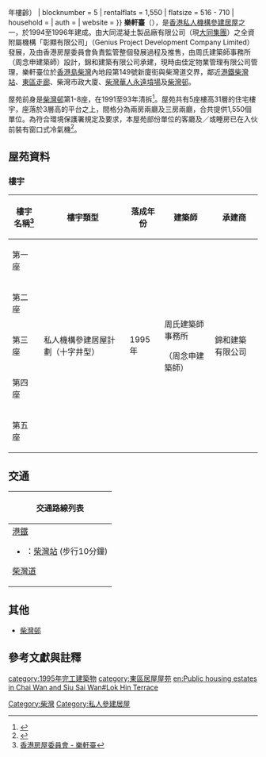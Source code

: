 {{HKPublicHousing |
| housename = 樂軒臺<br>Lok Hin Terrace
| authority =
| photo = Lok Hin Terrace 2010.jpg
| phototitle = 樂軒臺（2010年）
| district = 東區
| type = 4
| year = 1995年（{{#expr:{{Currentyear}} - 1995}}年樓齡）
| blocknumber = 5
| rentalflats = 1,550
| flatsize = 516 - 710
| household =
| auth =
| website =
}}
'''樂軒臺'''（{{lang-en|Lok Hin Terrace}}），是[[香港|香港]][[私人機構參建居屋|私人機構參建居屋]]之一，於1994至1996年建成。由大同混凝土製品廠有限公司（現[[大同集團|大同集團]]）之全資附屬機構「彰顯有限公司」（Genius Project Development Company Limited）發展，及由香港房屋委員會負責監管整個發展過程及推售，由周氏建築師事務所（周念申建築師）設計，錦和建築有限公司承建，現時由佳定物業管理有限公司管理，樂軒臺位於[[香港島|香港島]][[柴灣|柴灣]]內地段第149號新廈街與柴灣道交界，鄰近[[港鐵|港鐵]][[柴灣站|柴灣站]]、[[東區走廊|東區走廊]]、柴灣市政大廈、[[柴灣華人永遠墳場|柴灣華人永遠墳場]]及[[柴灣邨|柴灣邨]]。

屋苑前身是[[柴灣邨|柴灣邨]]第1-8座，在1991至93年清拆<ref>{{Cite web |url=http://www.lws.edu.hk/intro/chaiwanest.pdf |title=舊柴灣村 |access-date=2009-12-05 |archive-date=2016-03-03 |archive-url=https://web.archive.org/web/20160303212111/http://www.lws.edu.hk/intro/chaiwanest.pdf |dead-url=yes }}</ref>。屋苑共有5座樓高31層的住宅樓宇，座落於3層高的平台之上，間格分為兩房兩廳及三房兩廳，合共提供1,550個單位。為符合環境保護署規定及要求，本屋苑部份單位的客廳及／或睡房已在入伙前裝有窗口式冷氣機<ref>{{Cite web |url=http://www.savillsguardian.com.hk/html/customer/index.asp?id=1424 |title=樂軒臺 |access-date=2009-12-05 |archive-date=2019-11-30 |archive-url=https://web.archive.org/web/20191130094517/https://www.savillsguardian.com.hk/html/customer/index.asp?id=1424 |dead-url=no }}</ref>。

== 屋苑資料 ==

=== 樓宇 ===
{| class="wikitable" style="text-align: center"
! 樓宇名稱<ref>[http://www.housingauthority.gov.hk/b5/interactivemap/court/0,,3-0-17_5685,00.html 香港房屋委員會 - 樂軒臺]</ref>!! 樓宇類型 !! 落成年份
!建築師
!承建商
|-
| 第一座
| rowspan="5" | 私人機構參建居屋計劃（十字井型）
| rowspan="5" | 1995年
| rowspan="5" |周氏建築師事務所

（周念申建築師）
| rowspan="5" |錦和建築有限公司
|-
| 第二座
|-
| 第三座
|-
| 第四座
|-
| 第五座
|}

== 交通 ==
{| class="mw-collapsible mw-collapsed wikitable" style="background:white; margin: 0 auto; width: auto;"
! 交通路線列表
|-
|
;[[港鐵|港鐵]]
*{{港鐵路線標誌|ISL}}：[[柴灣站|柴灣站]] (步行10分鐘)
;[[柴灣道|柴灣道]]
{{港島巴士簡單列表|8|8H|8P|8S|8X|19|49X|82|82M|82S|82X|85P|88X|314|780|789|N8|N8P|N8X|X8}}
{{大嶼山巴士簡單列表|A12|NA12}}
{{過海隧道巴士簡單列表|106|106P|118|118P|606|606X|613A|682|682A|682B|682P|682X|694|988|N118}}
{{港島專線小巴簡單列表|20|20M|44M|47M|61}}
|}

== 其他 ==
*[[柴灣邨|柴灣邨]]

== 參考文獻與註釋 ==
{{reflist}}
{{noteFoot}}
{{私人參建居屋屋苑}}
{{東區居屋屋苑}}
{{DEFAULTSORT: lok hin terrace}}
[[Category:柴灣|Category:柴灣]]
[[Category:私人參建居屋|Category:私人參建居屋]]
[[category:1995年完工建築物|category:1995年完工建築物]]
[[category:東區居屋屋苑|category:東區居屋屋苑]]
[[en:Public_housing_estates_in_Chai_Wan_and_Siu_Sai_Wan#Lok_Hin_Terrace|en:Public housing estates in Chai Wan and Siu Sai Wan#Lok Hin Terrace]]